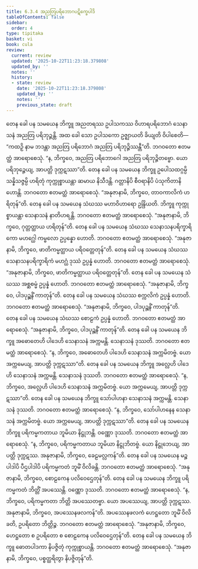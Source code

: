 ```yaml
---
title: 6.3.4 အညတြပရိဘောဂပဋိက္ခေပါဒိ
tableOfContents: false
sidebar:
  order: 4
type: tipitaka
basket: vi
book: cula
review:
  current: review
  updated: '2025-10-22T11:23:18.379808'
  updated_by: ''
  notes: ''
  history:
  - state: review
    date: '2025-10-22T11:23:18.379808'
    updated_by: ''
    notes: ''
    previous_state: draft
---
```



<ReviewStatus review={frontmatter.review} showDetails={true} />

<HypothesisAnnotation frontmatter={frontmatter} />

<DynamicBreadcrumb />

<Division number="324" book="cula" e="ch" v="4" p="327">

<Paragraph number="1415" book="cula">
တေန ခေါ ပန သမယေန ဘိက္ခူ အညတရဿ ဥပါသကဿ ဝိဟာရပရိဘောဂံ သေနာသနံ အညတြ ပရိဘုဉ္ဇန္တိ. အထ ခေါ သော ဥပါသကော ဥဇ္ဈာယတိ ခိယျတိ ဝိပါစေတိ—  “ကထဉှိ နာမ ဘဒန္တာ အညတြ ပရိဘောဂံ အညတြ ပရိဘုဉ္ဇိဿန္တီ”တိ. ဘဂဝတော ဧတမတ္ထံ အာရောစေသုံ. “န, ဘိက္ခဝေ, အညတြ ပရိဘောဂေါ အညတြ ပရိဘုဉ္ဇိတဗ္ဗော. ယော ပရိဘုဉ္ဇေယျ, အာပတ္တိ ဒုက္ကဋဿာ”တိ.
</Paragraph>

<Paragraph number="1416" book="cula">
တေန ခေါ ပန သမယေန ဘိက္ခူ ဥပေါသထဂ္ဂမ္ပိ သန္နိသဇ္ဇမ္ပိ ဟရိတုံ ကုက္ကုစ္စာယန္တာ ဆမာယ နိသီဒန္တိ. ဂတ္တာနိပိ စီဝရာနိပိ ပံသုကိတာနိ ဟောန္တိ. ဘဂဝတော ဧတမတ္ထံ အာရောစေသုံ. “အနုဇာနာမိ, ဘိက္ခဝေ, တာဝကာလိကံ ဟရိတုန်”တိ.
</Paragraph>

<Paragraph number="1417" book="cula">
တေန ခေါ ပန သမယေန သံဃဿ မဟာဝိဟာရော ဥန္ဒြိယတိ. ဘိက္ခူ ကုက္ကုစ္စာယန္တာ သေနာသနံ နာတိဟရန္တိ. ဘဂဝတော ဧတမတ္ထံ အာရောစေသုံ. “အနုဇာနာမိ, ဘိက္ခဝေ, ဂုတ္တတ္ထာယ ဟရိတုန်”တိ.
</Paragraph>

<Paragraph number="1418" book="cula">
တေန ခေါ ပန သမယေန သံဃဿ သေနာသနပရိက္ခာရိကော မဟဂ္ဃေါ ကမ္ဗလော ဥပ္ပန္နော ဟောတိ. ဘဂဝတော ဧတမတ္ထံ အာရောစေသုံ. “အနုဇာနာမိ, ဘိက္ခဝေ, ဖာတိကမ္မတ္ထာယ ပရိဝတ္တေတုန်”တိ.
</Paragraph>

<Paragraph number="1419" book="cula">
တေန ခေါ ပန သမယေန သံဃဿ သေနာသနပရိက္ခာရိကံ မဟဂ္ဃံ ဒုဿံ ဥပ္ပန္နံ ဟောတိ. ဘဂဝတော ဧတမတ္ထံ အာရောစေသုံ. “အနုဇာနာမိ, ဘိက္ခဝေ, ဖာတိကမ္မတ္ထာယ ပရိဝတ္တေတုန်”တိ.
</Paragraph>

<Paragraph number="1420" book="cula">
တေန ခေါ ပန သမယေန သံဃဿ အစ္ဆစမ္မံ ဥပ္ပန္နံ ဟောတိ. ဘဂဝတော ဧတမတ္ထံ အာရောစေသုံ. “အနုဇာနာမိ, ဘိက္ခဝေ, ပါဒပုဉ္ဆနိံ ကာတုန်”တိ.
</Paragraph>

<Paragraph number="1421" book="cula">
တေန ခေါ ပန သမယေန သံဃဿ စက္ကလိကံ ဥပ္ပန္နံ ဟောတိ. ဘဂဝတော ဧတမတ္ထံ အာရောစေသုံ. “အနုဇာနာမိ, ဘိက္ခဝေ, ပါဒပုဉ္ဆနိံ ကာတုန်”တိ.
</Paragraph>

<Paragraph number="1422" book="cula">
တေန ခေါ ပန သမယေန သံဃဿ စောဠကံ ဥပ္ပန္နံ ဟောတိ. ဘဂဝတော ဧတမတ္ထံ အာရောစေသုံ. “အနုဇာနာမိ, ဘိက္ခဝေ, ပါဒပုဉ္ဆနိံ ကာတုန်”တိ.
</Paragraph>

<Paragraph number="1423" book="cula">
တေန ခေါ ပန သမယေန ဘိက္ခူ အဓောတေဟိ ပါဒေဟိ သေနာသနံ အက္ကမန္တိ. သေနာသနံ ဒုဿတိ. ဘဂဝတော ဧတမတ္ထံ အာရောစေသုံ. “န, ဘိက္ခဝေ, အဓောတေဟိ ပါဒေဟိ သေနာသနံ အက္ကမိတဗ္ဗံ. ယော အက္ကမေယျ, အာပတ္တိ ဒုက္ကဋဿာ”တိ.
</Paragraph>

<Paragraph number="1424" book="cula">
တေန ခေါ ပန သမယေန ဘိက္ခူ အလ္လေဟိ ပါဒေဟိ သေနာသနံ အက္ကမန္တိ. သေနာသနံ ဒုဿတိ. ဘဂဝတော ဧတမတ္ထံ အာရောစေသုံ. “န, ဘိက္ခဝေ, အလ္လေဟိ ပါဒေဟိ သေနာသနံ အက္ကမိတဗ္ဗံ. ယော အက္ကမေယျ, အာပတ္တိ ဒုက္ကဋဿာ”တိ.
</Paragraph>

<Paragraph number="1425" book="cula">
တေန ခေါ ပန သမယေန ဘိက္ခူ သော်ပါဟနာ သေနာသနံ အက္ကမန္တိ. သေနာသနံ ဒုဿတိ. ဘဂဝတော ဧတမတ္ထံ အာရောစေသုံ. “န, ဘိက္ခဝေ, သော်ပါဟနေန သေနာသနံ အက္ကမိတဗ္ဗံ. ယော အက္ကမေယျ, အာပတ္တိ ဒုက္ကဋဿာ”တိ.
</Paragraph>

<Paragraph number="1426" book="cula">
တေန ခေါ ပန သမယေန ဘိက္ခူ ပရိကမ္မကတာယ ဘူမိယာ နိဋ္ဌုဘန္တိ. ဝဏ္ဏော ဒုဿတိ. ဘဂဝတော ဧတမတ္ထံ အာရောစေသုံ. “န, ဘိက္ခဝေ, ပရိကမ္မကတာယ ဘူမိယာ နိဋ္ဌုဘိတဗ္ဗံ. ယော နိဋ္ဌုဘေယျ, အာပတ္တိ ဒုက္ကဋဿ. အနုဇာနာမိ, ဘိက္ခဝေ, ခေဠမလ္လကန်”တိ.
</Paragraph>

<Paragraph number="1427" book="cula">
တေန ခေါ ပန သမယေန မဉ္စပါဒါပိ ပီဌပါဒါပိ ပရိကမ္မကတံ ဘူမိံ ဝိလိခန္တိ. ဘဂဝတော ဧတမတ္ထံ အာရောစေသုံ. “အနုဇာနာမိ, ဘိက္ခဝေ, စောဠကေန ပလိဝေဌေတုန်”တိ.
</Paragraph>

<Paragraph number="1428" book="cula">
တေန ခေါ ပန သမယေန ဘိက္ခူ ပရိကမ္မကတံ ဘိတ္တိံ အပဿေန္တိ. ဝဏ္ဏော ဒုဿတိ. ဘဂဝတော ဧတမတ္ထံ အာရောစေသုံ. “န, ဘိက္ခဝေ, ပရိကမ္မကတာ ဘိတ္တိ အပဿေတဗ္ဗာ. ယော အပဿေယျ, အာပတ္တိ ဒုက္ကဋဿ. အနုဇာနာမိ, ဘိက္ခဝေ, အပဿေနဖလကန်”တိ. အပဿေနဖလကံ ဟေဋ္ဌတော ဘူမိံ ဝိလိခတိ, ဥပရိတော ဘိတ္တိဉ္စ. ဘဂဝတော ဧတမတ္ထံ အာရောစေသုံ. “အနုဇာနာမိ, ဘိက္ခဝေ, ဟေဋ္ဌတော စ ဥပရိတော စ စောဠကေန ပလိဝေဌေတုန်”တိ.
</Paragraph>

<Paragraph number="1429" book="cula">
တေန ခေါ ပန သမယေန ဘိက္ခူ ဓောတပါဒကာ နိပဇ္ဇိတုံ ကုက္ကုစ္စာယန္တိ. ဘဂဝတော ဧတမတ္ထံ အာရောစေသုံ. “အနုဇာနာမိ, ဘိက္ခဝေ, ပစ္စတ္ထရိတွာ နိပဇ္ဇိတုန်”တိ.
</Paragraph>
</Division>